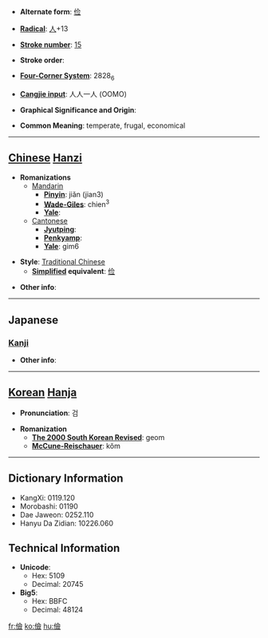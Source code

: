* '''Alternate form''': [[俭]]

* '''[[Wiktionary:Chinese radical index| Radical]]''': [[Wiktionary:Chinese radical index 人|人]]+13

* '''[[Wiktionary:Chinese total strokes index|Stroke number]]''': [[Wiktionary:Chinese total strokes index 15|15]]

* '''Stroke order''': 

* '''[[Wiktionary:Chinese four corner index|Four-Corner System]]''': 2828<sub>6</sub>

* '''[[Wiktionary:Chinese Cangjie index|Cangjie input]]''': 人人一人 (OOMO)

* '''Graphical Significance and Origin''': 

* '''Common Meaning''': temperate, frugal, economical

----

== [[Chinese]] [[Hanzi]] ==

* '''Romanizations'''
** [[Mandarin]]
*** '''[[Pinyin]]''': jiǎn (jian3)
*** '''[[Wade-Giles]]''': chien<sup>3</sup>
*** '''[[Yale]]''': 
**[[Cantonese]]
***'''[[Jyutping]]''':
***'''[[Penkyamp]]''': 
***'''[[Yale]]''': gim6

* '''Style''': [[Traditional Chinese]] 
** '''[[Simplified Chinese|Simplified]] equivalent''': [[俭]]

* '''Other info''': 

----

==Japanese==
===[[Kanji]]===
{{kanji|on readings=[[けん]] (ken)
|kun readings=[[つずまやか]] (tsuzumayaka)
}}

* '''Other info''':  

----

== [[Korean]] [[Hanja]] ==

* '''Pronunciation''': 검

* '''Romanization'''
** '''[[The 2000 South Korean Revised Romanization|The 2000 South Korean Revised]]''': geom
** '''[[McCune-Reischauer]]''': kŏm

----

== Dictionary Information ==

* KangXi: 0119.120
* Morobashi: 01190
* Dae Jaweon: 0252.110
* Hanyu Da Zidian: 10226.060

== Technical Information ==

* '''Unicode''':
** Hex: 5109
** Decimal: 20745
* '''Big5''':
** Hex: BBFC
** Decimal: 48124

[[fr:儉]]
[[ko:儉]]
[[hu:儉]]